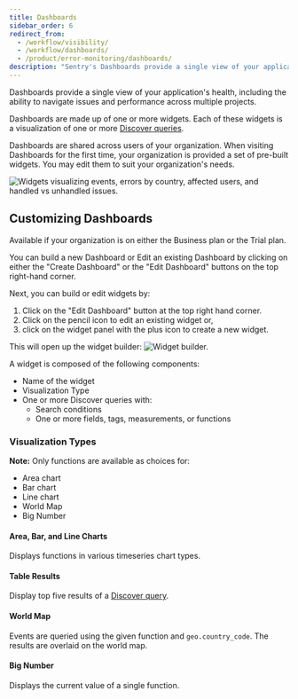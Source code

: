 ```yaml
---
title: Dashboards
sidebar_order: 6
redirect_from:
  - /workflow/visibility/
  - /workflow/dashboards/
  - /product/error-monitoring/dashboards/
description: "Sentry's Dashboards provide a single view of your application's health, including the ability to navigate issues and performance across multiple projects."
---
```


Dashboards provide a single view of your application's health, including the ability to navigate issues and performance across multiple projects.

Dashboards are made up of one or more widgets. Each of these widgets is a visualization of one or more [Discover queries](/product/discover-queries/).

Dashboards are shared across users of your organization. When visiting Dashboards for the first time, your organization is provided a set of pre-built widgets. You may edit them to suit your organization's needs.

![Widgets visualizing events, errors by country, affected users, and handled vs unhandled issues.](dashboard.png)

## Customizing Dashboards

<Alert title="Note" level="info">
  Available if your organization is on either the Business plan or the Trial plan.
</Alert>

You can build a new Dashboard or Edit an existing Dashboard by clicking on either the "Create Dashboard" or the "Edit Dashboard" buttons on the top right-hand corner.

Next, you can build or edit widgets by:

1. Click on the "Edit Dashboard" button at the top right hand corner.
2. Click on the pencil icon to edit an existing widget or,
3. click on the widget panel with the plus icon to create a new widget.

This will open up the widget builder:
![Widget builder.](widget_builder.png)

A widget is composed of the following components:

- Name of the widget
- Visualization Type
- One or more Discover queries with:
  - Search conditions
  - One or more fields, tags, measurements, or functions

### Visualization Types

**Note:** Only functions are available as choices for:

- Area chart
- Bar chart
- Line chart
- World Map
- Big Number

#### Area, Bar, and Line Charts

Displays functions in various timeseries chart types. 

#### Table Results

Display top five results of a [Discover query](/product/discover-queries/).

#### World Map

Events are queried using the given function and `geo.country_code`. The results are overlaid on the world map.

#### Big Number 

Displays the current value of a single function.
